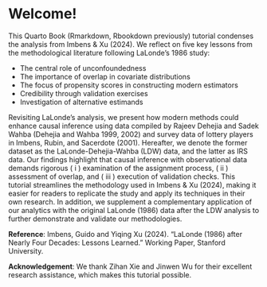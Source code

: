 # Welcome! {.unnumbered}

This Quarto Book (Rmarkdown, Rbookdown previously) tutorial condenses the analysis from Imbens & Xu (2024). We reflect on five key lessons from the methodological literature following LaLonde's 1986 study:

-   The central role of unconfoundedness
-   The importance of overlap in covariate distributions
-   The focus of propensity scores in constructing modern estimators
-   Credibility through validation exercises
-   Investigation of alternative estimands

Revisiting LaLonde's analysis, we present how modern methods could enhance causal inference using data compiled by Rajeev Dehejia and Sadek Wahba (Dehejia and Wahba 1999, 2002) and survey data of lottery players in Imbens, Rubin, and Sacerdote (2001). Hereafter, we denote the former dataset as the LaLonde-Dehejia-Wahba (LDW) data, and the latter as IRS data. Our findings highlight that causal inference with observational data demands rigorous ( i ) examination of the assignment process, ( ii ) assessment of overlap, and ( iii ) execution of validation checks. This tutorial streamlines the methodology used in Imbens & Xu (2024), making it easier for readers to replicate the study and apply its techniques in their own research. In addition, we supplement a complementary application of our analytics with the original LaLonde (1986) data after the LDW analysis to further demonstrate and validate our methodologies.

**Reference**: Imbens, Guido and Yiqing Xu (2024). “LaLonde (1986) after Nearly Four Decades: Lessons Learned.” Working Paper, Stanford University.

**Acknowledgement**: We thank Zihan Xie and Jinwen Wu for their excellent research assistance, which makes this tutorial possible.
